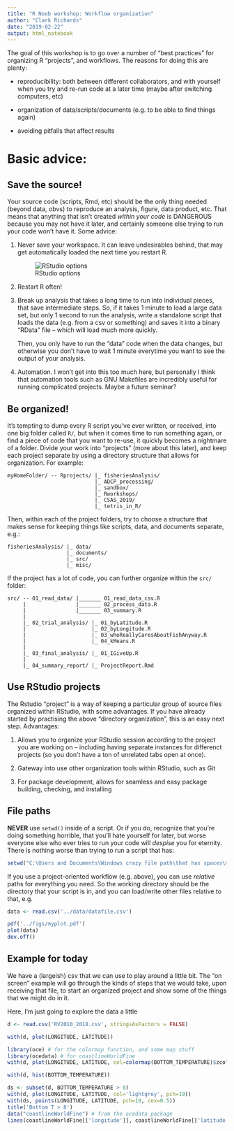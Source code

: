 ```yaml
---
title: "R Noob workshop: Workflow organization"
author: "Clark Richards"
date: "2019-02-22"
output: html_notebook
---
```



The goal of this workshop is to go over a number of "best practices" for organizing R "projects", and workflows. The reasons for doing this are plenty:

* reproducibility: both between different collaborators, and with yourself when you try and re-run code at a later time (maybe after switching computers, etc)

* organization of data/scripts/documents (e.g. to be able to find things again)

* avoiding pitfalls that affect results

# Basic advice:

## Save the source!

Your source code (scripts, Rmd, etc) should be the only thing needed (beyond data, obvs) to reproduce an analysis, figure, data product, etc. That means that anything that isn't created *within your code* is DANGEROUS because you may not have it later, and certainly someone else trying to run your code won't have it. Some advice:

1. Never save your workspace. It can leave undesirables behind, that may get automatically loaded the next time you restart R.

   ![RStudio options](rstudio-workspace.png)

2. Restart R often! 

3. Break up analysis that takes a long time to run into individual pieces, that save intermediate steps. So, if it takes 1 minute to load a large data set, but only 1 second to run the analysis, write a standalone script that loads the data (e.g. from a csv or something) and saves it into a binary "RData" file -- which will load much more quickly.

   Then, you only have to run the "data" code when the data changes, but otherwise you don't have to wait 1 minute everytime you want to see the output of your analysis.
   
4. Automation. I won't get into this too much here, but personally I think that automation tools such as GNU Makefiles are incredibly useful for running complicated projects. Maybe a future seminar?

## Be organized! 

It's tempting to dump every R script you've ever written, or received, into one big folder called `R/`, but when it comes time to run something again, or find a piece of code that you want to re-use, it quickly becomes a nightmare of a folder. Divide your work into "projects" (more about this later), and keep each project separate by using a directory structure that allows for organization. For example:
```
myHomeFolder/ -- Rprojects/ |_ fisheriesAnalysis/
                            |_ ADCP_processing/
                            |_ sandbox/
                            |_ Rworkshops/
                            |_ CSAS_2019/
                            |_ tetris_in_R/
```
Then, within each of the project folders, try to choose a structure that makes sense for keeping things like scripts, data, and documents separate, e.g.:
```
fisheriesAnalysis/ |_ data/
                   |_ documents/
                   |_ src/
                   |_ misc/
```

If the project has a lot of code, you can further organize within the `src/` folder:
```
src/ -- 01_read_data/ |_______ 01_read_data_csv.R
     |                |_______ 02_process_data.R
     |                |_______ 03_summary.R
     |
     |_ 02_trial_analysis/ |_ 01_byLatitude.R
     |                     |_ 02_byLongitude.R
     |                     |_ 03_whoReallyCaresAboutFishAnyway.R
     |                     |_ 04_kMeans.R
     |
     |_ 03_final_analysis/ |_ 01_IGiveUp.R
     |
     |_ 04_summary_report/ |_ ProjectReport.Rmd
```

## Use RStudio projects

The Rstudio "project" is a way of keeping a particular group of source files organized within RStudio, with some advantages. If you have already started by practising the above "directory organization", this is an easy next step. Advantages:

1. Allows you to organize your RStudio session according to the project you are working on -- including having separate instances for differenct projects (so you don't have a ton of unrelated tabs open at once).

2. Gateway into use other organization tools within RStudio, such as Git

3. For package development, allows for seamless and easy package building, checking, and installing

## File paths

**NEVER** use `setwd()` inside of a script. Or if you do, recognize that you're doing something horrible, that you'll hate yourself for later, but worse everyone else who ever tries to run your code will *despise* you for eternity. There is nothing worse than trying to run a script that has:

```r
setwd("C:\Users and Documents\Windows crazy file path\that has spaces\my Account\My documents\R stuff")
```
  
If you use a project-oriented workflow (e.g. above), you can use *relative* paths for everything you need. So the working directory should be the directory that your script is in, and you can load/write other files relative to that, e.g.

```r
data <- read.csv('../data/datafile.csv')

pdf('../figs/myplot.pdf')
plot(data)
dev.off()
```

## Example for today

We have a (largeish) csv that we can use to play around a little bit. The "on screen" example will go through the kinds of steps that we would take, upon receiving that file, to start an organized project and show some of the things that we might do in it.

Here, I'm just going to explore the data a little

```r
d <- read.csv('RV2010_2018.csv', stringsAsFactors = FALSE)

with(d, plot(LONGITUDE, LATITUDE))
```


```r
library(oce) # for the colormap function, and some map stuff
library(ocedata) # for coastlineWorldFine
with(d, plot(LONGITUDE, LATITUDE, col=colormap(BOTTOM_TEMPERATURE)$zcol))
```

```r
with(d, hist(BOTTOM_TEMPERATURE))
```

```r
ds <- subset(d, BOTTOM_TEMPERATURE > 8)
with(d, plot(LONGITUDE, LATITUDE, col='lightgrey', pch=19))
with(ds, points(LONGITUDE, LATITUDE, pch=19, cex=0.5))
title('Bottom T > 8')
data("coastlineWorldFine") # from the ocedata package
lines(coastlineWorldFine[['longitude']], coastlineWorldFine[['latitude']])
```
